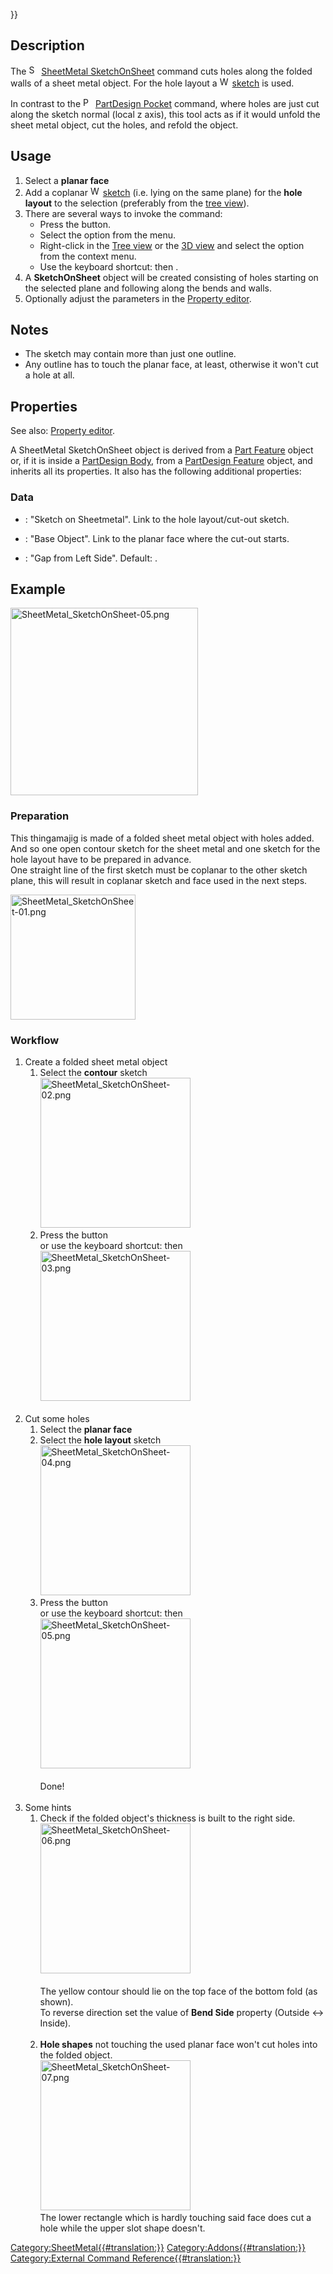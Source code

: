 {{UnfinishedDocu{{#translation:}}}}
<languages/>

{{Docnav
|[[SheetMetal_AddBend|AddBend]]
|[[SheetMetal_AddCutout|AddCutout]]
|[[SheetMetal_Workbench|SheetMetal]]
|IconL=SheetMetal_AddBend.svg
|IconR=SheetMetal_AddCutout.svg
|IconC=Sheetmetal_workbench_icon.svg
}}

{{GuiCommand
|Name=SheetMetal SketchOnSheet
|MenuLocation=SheetMetal → Sketch On Sheet metal
|Workbenches=[[SheetMetal_Workbench|SheetMetal]]
|Shortcut={{KEY|M}} {{KEY|S}}
}}

== Description ==

The [[Image:SheetMetal_SketchOnSheet.svg|16px]] [[SheetMetal_SketchOnSheet|SheetMetal SketchOnSheet]] command cuts holes along the folded walls of a sheet metal object. For the hole layout a [[Image:Workbench_Sketcher.svg|16px]] [[Sketcher_Workbench|sketch]] is used.

In contrast to the [[Image:PartDesign_Pocket.svg|16px]] [[PartDesign_Pocket|PartDesign Pocket]] command, where holes are just cut along the sketch normal (local z axis), this tool acts as if it would unfold the sheet metal object, cut the holes, and refold the object.

== Usage ==

# Select a '''planar face'''
# Add a coplanar [[Image:Workbench_Sketcher.svg|16px]] [[Sketcher_Workbench|sketch]] (i.e. lying on the same plane) for the '''hole layout''' to the selection (preferably from the [[Tree_view|tree view]]).
# There are several ways to invoke the command:
#* Press the {{Button|[[Image:SheetMetal_SketchOnSheet.svg|16px]] [[SheetMetal_SketchOnSheet|Sketch On Sheet metal]]}} button.
#* Select the {{MenuCommand|SheetMetal → [[Image:SheetMetal_SketchOnSheet.svg|16px]] Sketch On Sheet metal}} option from the menu.
#* Right-click in the [[Tree_view|Tree view]] or the [[3D_view|3D view]] and select the {{MenuCommand|SheetMetal → [[Image:SheetMetal_SketchOnSheet.svg|16px]] Sketch On Sheet metal}} option from the context menu.
#* Use the keyboard shortcut: {{KEY|M}} then {{KEY|S}}.
# A '''SketchOnSheet''' object will be created consisting of holes starting on the selected plane and following along the bends and walls.
# Optionally adjust the parameters in the [[Property_editor|Property editor]].

== Notes ==

* The sketch may contain more than just one outline.
* Any outline has to touch the planar face, at least, otherwise it won't cut a hole at all.

== Properties ==

See also: [[Property_editor|Property editor]].

A SheetMetal SketchOnSheet object is derived from a [[Part_Feature|Part Feature]] object or, if it is inside a [[PartDesign_Body|PartDesign Body]], from a [[PartDesign_Feature|PartDesign Feature]] object, and inherits all its properties. It also has the following additional properties:

=== Data ===

{{Properties_Title|Parameters}}

* {{PropertyData|Sketch|Link}}: "Sketch on Sheetmetal". Link to the hole layout/cut-out sketch.
* {{PropertyData|base Object|LinkSub}}: "Base Object". Link to the planar face where the cut-out starts.
* {{PropertyData|kfactor|FloatConstraint}}: "Gap from Left Side". Default: {{value|0,50}}.

== Example ==

[[Image:SheetMetal_SketchOnSheet-05.png|300px]]
{{Caption|A simple thingamajig}}

<div class="mw-collapsible mw-collapsed">
<div class="mw-collapsible-content">
=== Preparation ===

This thingamajig is made of a folded sheet metal object with holes added. </br>
And so one open contour sketch for the sheet metal and one sketch for the hole layout have to be prepared in advance. </br>
One straight line of the first sketch must be coplanar to the other sketch plane, this will result in coplanar sketch and face used in the next steps.

[[Image:SheetMetal_SketchOnSheet-01.png|200px]]
{{Caption|Just a contour and a hole layout}}

=== Workflow ===

# Create a folded sheet metal object
## Select the '''contour''' sketch </br> [[Image:SheetMetal_SketchOnSheet-02.png|240px]] 
## Press the {{Button|[[Image:SheetMetal_AddBase.svg|16px]] [[SheetMetal_AddBase|Make Base Wall]]}} button </br> or use the keyboard shortcut: {{KEY|C}} then {{KEY|F}} </br> [[Image:SheetMetal_SketchOnSheet-03.png|240px]] </br> </br>
# Cut some holes 
## Select the '''planar face'''
## Select the '''hole layout''' sketch </br> [[Image:SheetMetal_SketchOnSheet-04.png|240px]]
## Press the {{Button|[[Image:SheetMetal_SketchOnSheet.svg|16px]] [[SheetMetal_SketchOnSheet|Sketch On Sheet metal]]}} button </br> or use the keyboard shortcut: {{KEY|M}} then {{KEY|S}} </br> [[Image:SheetMetal_SketchOnSheet-05.png|240px]] </br> </br> Done! </br> </br>
# Some hints
## Check if the folded object's thickness is built to the right side. </br> [[Image:SheetMetal_SketchOnSheet-06.png|240px]] </br> </br> The  yellow contour should lie on the top face of the bottom fold (as shown). </br>  To reverse direction set the value of '''Bend Side''' property (Outside <-> Inside). </br> </br>
## '''Hole shapes''' not touching the used planar face won't cut holes into the folded object.  </br> [[Image:SheetMetal_SketchOnSheet-07.png|240px]] </br> The lower rectangle which is hardly touching said face does cut a hole while the upper slot shape doesn't.
</div> <!-- End of collapsible element for content section. Do not remove! -->
</div> <!-- End of collapsible element for ... section. Do not remove! -->


{{Docnav
|[[SheetMetal_AddBend|AddBend]]
|[[SheetMetal_AddCutout|AddCutout]]
|[[SheetMetal_Workbench|SheetMetal]]
|IconL=SheetMetal_AddBend.svg
|IconR=SheetMetal_AddCutout.svg
|IconC=Sheetmetal_workbench_icon.svg
}}

[[Category:SheetMetal{{#translation:}}]]
[[Category:Addons{{#translation:}}]]
[[Category:External Command Reference{{#translation:}}]]